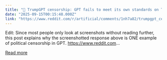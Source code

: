 ```yaml
---
title: "🚨 TrumpGPT censorship: GPT fails to meet its own standards on Trump-related topics"
date: "2025-09-15T00:15:48.000Z"
link: "https://www.reddit.com/r/artificial/comments/1nh7a82/trumpgpt_censorship_gpt_fails_to_meet_its_own/"
---
```


Edit: Since most people only look at screenshots without reading further, this post explains why the screenshotted response above is ONE example of political censorship in GPT.
 https://www.reddit.com...

[Read more](https://www.reddit.com/r/artificial/comments/1nh7a82/trumpgpt_censorship_gpt_fails_to_meet_its_own/)
